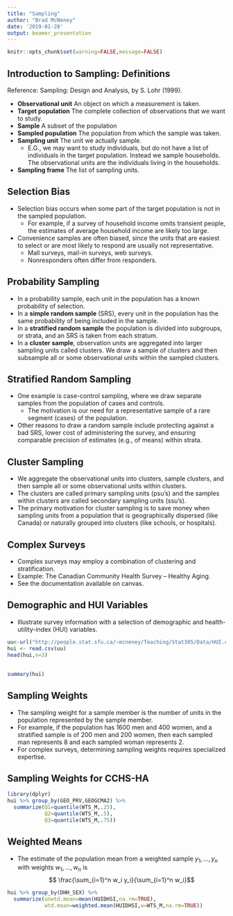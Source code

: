 ```yaml
---
title: "Sampling"
author: "Brad McNeney"
date: '2019-01-28'
output: beamer_presentation
---
```


```r
knitr::opts_chunk$set(warning=FALSE,message=FALSE)
```

## Introduction to Sampling: Definitions

Reference: Sampling: Design and Analysis, by S. Lohr (1999).

+ **Observational unit** An object on which a measurement
is taken.
+ **Target population** The complete collection of 
observations that we want to study.
+ **Sample** A subset of the population
+ **Sampled population** The population from which the 
sample was taken.
+ **Sampling unit** The unit we actually sample.
    * E.G., we may want to study individuals, but do
    not have a list of individuals in the target population.
    Instead we sample households. The observational units
    are the individuals living in the households.
+ **Sampling frame** The list of sampling units.

## Selection Bias

* Selection bias occurs when some part of the target population
is not in the sampled population.
    + For example, if a survey of household income omits
    transient people, the estimates of average household
    income are likely too large.
* Convenience samples are often biased, since the units
that are easiest to select or are most likely to 
respond are usually not representative.
    + Mall surveys, mail-in surveys, web surveys.
    + Nonresponders often differ from responders. 

## Probability Sampling

+ In a probability sample, each unit in the population
has a known probability of selection.
+ In a **simple random sample** (SRS), every unit in 
the population has the same probability of being
included in the sample.
+ In a **stratified random sample** the population 
is divided into subgroups, or strata, and an SRS is
taken from each stratum.
+ In a **cluster sample**, observation units are aggregated
into larger sampling units called clusters. We draw a
sample of clusters and then subsample all or some 
observational units within the sampled clusters.

## Stratified Random Sampling

* One example is case-control sampling, where we
draw separate samples from the population of cases
and controls.
    + The motivation is our need for a representative
    sample of a rare segment (cases) of the population.
* Other reasons to draw a random sample include
protecting against a bad SRS, lower cost of administering
the survey, and ensuring comparable precision 
of estimates (e.g., of means) within strata.

## Cluster Sampling

* We aggregate the observational units into clusters,
sample clusters, and then sample all or some observational
units within clusters.
* The clusters are called primary sampling units (psu's)
and the samples within clusters are called secondary
sampling units (ssu's).
* The primary motivation for cluster sampling is to 
save money when sampling units from a population
that is geographically dispersed (like Canada)
or naturally grouped into clusters (like schools,
or hospitals). 

## Complex Surveys

* Complex surveys may employ a combination of 
clustering and stratification. 
* Example: The Canadian Community Health Survey -- Healthy
Aging.
* See the documentation available on canvas.

## Demographic and HUI Variables

* Illustrate survey information 
with a selection of demographic and
health-utility-index (HUI) variables.

\scriptsize

```r
uu<-url("http://people.stat.sfu.ca/~mcneney/Teaching/Stat305/Data/HUI.csv")
hui <- read.csv(uu)
head(hui,n=3)
```

## 

\tiny

```r
summary(hui)
```

## Sampling Weights

* The sampling weight for a sample member is
the number of units in the population represented
by the sample member.
* For example, if the population has 1600 men and
400 women, and a stratified sample is of 
200 men and 200 women, then each sampled man represents
8 and each sampled woman represents 2.
* For complex surveys, determining sampling weights 
requires specialized expertise.

## Sampling Weights for CCHS-HA

\scriptsize

```r
library(dplyr)
hui %>% group_by(GEO_PRV,GEOGCMA2) %>%
  summarize(Q1=quantile(WTS_M,.25),
            Q2=quantile(WTS_M,.5),
            Q3=quantile(WTS_M,.75))
```

## Weighted Means

* The estimate of the population mean from a weighted
sample $y_1,\ldots,y_n$ with weights $w_1,\ldots,w_n$
is 
$$ \frac{\sum_{i=1}^n w_i y_i}{\sum_{i=1}^n w_i}$$

\scriptsize

```r
hui %>% group_by(DHH_SEX) %>% 
  summarize(unwtd.mean=mean(HUIDHSI,na.rm=TRUE),
            wtd.mean=weighted.mean(HUIDHSI,w=WTS_M,na.rm=TRUE))
```

